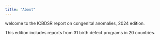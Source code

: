 ---
title: "About"
---

welcome to the ICBDSR report on congenital anomalies, 2024 edition.

This edition includes reports from 31 birth defect programs in 20 countries.
